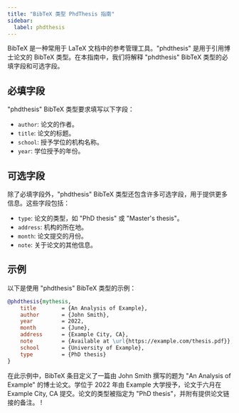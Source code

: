 ```yaml
---
title: "BibTeX 类型 PhdThesis 指南"
sidebar:
  label: phdthesis
---
```



BibTeX 是一种常用于 LaTeX 文档中的参考管理工具。"phdthesis" 是用于引用博士论文的 BibTeX 类型。在本指南中，我们将解释 "phdthesis" BibTeX 类型的必填字段和可选字段。

<CiteDrive/>

## 必填字段

"phdthesis" BibTeX 类型要求填写以下字段：

-   `author`: 论文的作者。
-   `title`: 论文的标题。
-   `school`: 授予学位的机构名称。
-   `year`: 学位授予的年份。

## 可选字段

除了必填字段外，"phdthesis" BibTeX 类型还包含许多可选字段，用于提供更多信息。这些字段包括：

-   `type`: 论文的类型，如 "PhD thesis" 或 "Master's thesis"。
-   `address`: 机构的所在地。
-   `month`: 论文提交的月份。
-   `note`: 关于论文的其他信息。

## 示例

以下是使用 "phdthesis" BibTeX 类型的示例：

```bibtex
@phdthesis{mythesis,
	title        = {An Analysis of Example},
	author       = {John Smith},
	year         = 2022,
	month        = {June},
	address      = {Example City, CA},
	note         = {Available at \url{https://example.com/thesis.pdf}},
	school       = {University of Example},
	type         = {PhD thesis}
}
```

在此示例中，BibTeX 条目定义了一篇由 John Smith 撰写的题为 "An Analysis of Example" 的博士论文。学位于 2022 年由 Example 大学授予，论文于六月在 Example City, CA 提交。论文的类型被指定为 "PhD thesis"，并附有提供论文链接的备注。
!